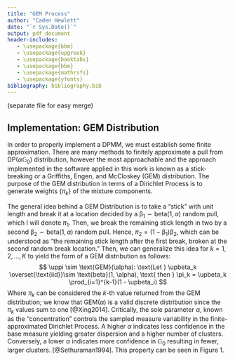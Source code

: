 ```yaml
---
title: "GEM Process"
author: "Caden Hewlett"
date: "`r Sys.Date()`"
output: pdf_document
header-includes:
   - \usepackage{bbm}
   - \usepackage{upgreek}
   - \usepackage{booktabs}
   - \usepackage{bbm}
   - \usepackage{mathrsfs}
   - \usepackage{yfonts}
bibliography: bibliography.bib
---
```

(separate file for easy merge)


## Implementation: GEM Distribution

<!-- https://courses.engr.illinois.edu/cs598jhm/sp2013/Slides/Lecture13.pdf -->
<!-- https://www.cs.cmu.edu/~epxing/Class/10708-14/scribe_notes/scribe_note_lecture20.pdf -->
In order to properly implement a DPMM, we must establish some finite approximation. There are many methods to finitely approximate a pull from $\text{DP}(\alpha \mathbb{G}_0)$ distribution, however the most approachable and the approach implemented in the software applied in this work is known as a stick-breaking or a Griffiths, Engen, and McCloskey (GEM) distribution. The purpose of the GEM distribution in terms of a Dirichlet Process is to generate weights $\{\pi_k\}$ of the mixture components. 
<!-- We'll discuss this in more detail in the sections to follow.  -->

The general idea behind a GEM Distribution is to  take a "stick" with unit length and break it at a location decided by a $\upbeta_1 \sim \text{beta}(1, \alpha)$ random pull, which I will denote $\pi_1$. Then, we break the remaining stick length in two by a second $\upbeta_2 \sim \text{beta}(1, \alpha)$ random pull. Hence, $\pi_2 = (1 - \upbeta_1)\upbeta_2$, which can be understood as "the remaining stick length after the first break, broken at the second random break location." Then, we can generalize this idea for $k = 1, 2, \dots, K$ to yield the form of a GEM distribution as follows:
$$
\uppi \sim \text{GEM}(\alpha): \text{Let } \upbeta_k \overset{\text{iid}}\sim \text{beta}(1, \alpha), \text{ then } \pi_k = \upbeta_k \prod_{i=1}^{k-1}(1 - \upbeta_i)
$$
Where $\pi_k$ can be considered the $k$-th value returned from the GEM distribution; we know that $\text{GEM}(\alpha)$ is a valid discrete distribution since the $\pi_k$ values sum to one [@Xing2014]. Critically, the sole parameter $\alpha$, known as the "concentration" controls the sampled measure variability in the finite-approximated Dirichlet Process.  A higher $\alpha$ indicates less confidence in the base measure yielding greater dispersion and a higher number of clusters. Conversely, a lower $\alpha$ indicates more confidence in $\mathbb{G}_0$ resulting in fewer, larger clusters. [@Sethuraman1994]. This property can be seen in Figure 1. 
